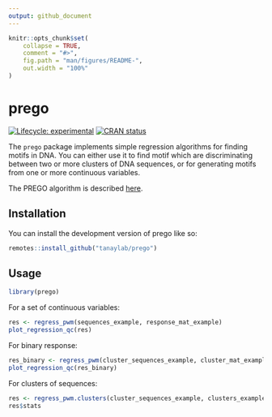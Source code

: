 ```yaml
---
output: github_document
---
```


<!-- README.md is generated from README.Rmd. Please edit that file -->

```r
knitr::opts_chunk$set(
    collapse = TRUE,
    comment = "#>",
    fig.path = "man/figures/README-",
    out.width = "100%"
)
```

# prego

<!-- badges: start -->
[![Lifecycle: experimental](https://img.shields.io/badge/lifecycle-experimental-orange.svg)](https://lifecycle.r-lib.org/articles/stages.html#experimental)
[![CRAN status](https://www.r-pkg.org/badges/version/prego)](https://CRAN.R-project.org/package=prego)
<!-- badges: end -->

The `prego` package implements simple regression algorithms for finding motifs in DNA. You can either use it to find motif which are discriminating between two or more clusters of DNA sequences, or for generating motifs from one or more continuous variables.

The PREGO algorithm is described [here](https://doi.org/10.1101%2Fgr.5113606).

## Installation

You can install the development version of prego like so:

``` r
remotes::install_github("tanaylab/prego")
```

## Usage

```r
library(prego)
```

For a set of continuous variables:

```r
res <- regress_pwm(sequences_example, response_mat_example)
plot_regression_qc(res)
```

For binary response: 

```r
res_binary <- regress_pwm(cluster_sequences_example, cluster_mat_example[, 1])
plot_regression_qc(res_binary)
```

For clusters of sequences:

```r
res <- regress_pwm.clusters(cluster_sequences_example, clusters_example)
res$stats
```

